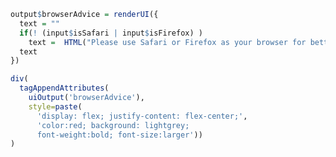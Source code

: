 ```r
output$browserAdvice = renderUI({
  text = ""
  if(! (input$isSafari | input$isFirefox) )
    text =  HTML("Please use Safari or Firefox as your browser for better PDF displays. <br>(Or if using Chrome install a PDF plugin.)")
  text
})

div(
  tagAppendAttributes(
    uiOutput('browserAdvice'),
    style=paste(
      'display: flex; justify-content: flex-center;',
      'color:red; background: lightgrey;
      font-weight:bold; font-size:larger'))
)
```

